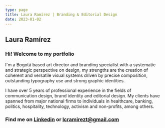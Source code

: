 ```yaml
---
type: page
title: Laura Ramírez | Branding & Editorial Design
date: 2023-01-02
---
```

## Laura Ramírez
### Hi! Welcome to my portfolio

I'm a Bogotá based art director and branding specialist with a systematic and strategic perspective on design, my strengths are the creation of coherent and versatile visual systems driven by precise composition, outstanding typography use and strong graphic identities.

I have over 5 years of professional experience in the fields of communication design, brand identity and editorial design. My clients have spanned from major national firms to individuals in healthcare, banking, politics, hospitality, technology, activism and non-profits, among others.

### Find me on <a href="https://www.linkedin.com/in/lcramirezt/?locale=en_US">Linkedin</a> or <lcramirezt@gmail.com>
